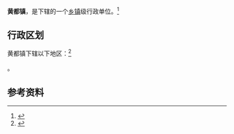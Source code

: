 {{中国乡级行政区|52/03/26/102/000}}

'''黄都镇'''，是{{PRC admin/fullname|52/03/26/102/000|3}}下辖的一个[[乡镇|乡镇]]级行政单位。<ref>{{PRC admin/ref sgc|{{PRC admin/parent|52/03/26/102/000}}}}</ref>

== 行政区划 ==

黄都镇下辖以下地区：<ref>{{PRC admin/ref sgc|52/03/26/102/000}}</ref>

{{PRC admin/children|52/03/26/102/000}}。

== 参考资料 ==

{{reflist}}

{{行政区划小作品}}
{{PRC admin/navcat|52/03/26/102/000}}